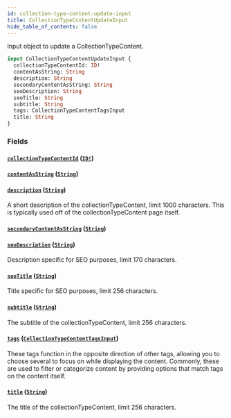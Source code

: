 ```yaml
---
id: collection-type-content-update-input
title: CollectionTypeContentUpdateInput
hide_table_of_contents: false
---
```



Input object to update a CollectionTypeContent.

```graphql
input CollectionTypeContentUpdateInput {
  collectionTypeContentId: ID!
  contentAsString: String
  description: String
  secondaryContentAsString: String
  seoDescription: String
  seoTitle: String
  subtitle: String
  tags: CollectionTypeContentTagsInput
  title: String
}
```


### Fields

#### [`collectionTypeContentId`](#) ([`ID!`](/demand/api/graphql-admin/reference/scalars/id))




#### [`contentAsString`](#) ([`String`](/demand/api/graphql-admin/reference/scalars/string))




#### [`description`](#) ([`String`](/demand/api/graphql-admin/reference/scalars/string))

A short description of the collectionTypeContent, limit 1000 characters. This
is typically used off of the collectionTypeContent page itself.


#### [`secondaryContentAsString`](#) ([`String`](/demand/api/graphql-admin/reference/scalars/string))




#### [`seoDescription`](#) ([`String`](/demand/api/graphql-admin/reference/scalars/string))

Description specific for SEO purposes, limit 170 characters.


#### [`seoTitle`](#) ([`String`](/demand/api/graphql-admin/reference/scalars/string))

Title specific for SEO purposes, limit 256 characters.


#### [`subtitle`](#) ([`String`](/demand/api/graphql-admin/reference/scalars/string))

The subtitle of the collectionTypeContent, limit 256 characters.


#### [`tags`](#) ([`CollectionTypeContentTagsInput`](/demand/api/graphql-admin/reference/inputs/collection-type-content-tags-input))

These tags function in the opposite direction of other tags, allowing you to
choose several to focus on while displaying the content.
Commonly, these are used to filter or categorize content by providing options that match tags on the content itself.


#### [`title`](#) ([`String`](/demand/api/graphql-admin/reference/scalars/string))

The title of the collectionTypeContent, limit 256 characters.




